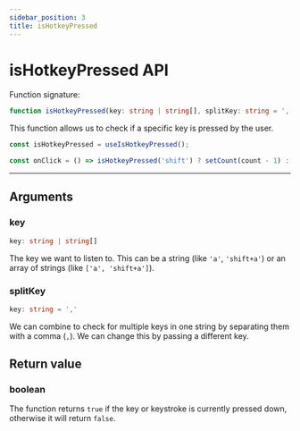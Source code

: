```yaml
---
sidebar_position: 3
title: isHotkeyPressed
---
```


# isHotkeyPressed API

Function signature:

```ts
function isHotkeyPressed(key: string | string[], splitKey: string = ','): boolean
```

This function allows us to check if a specific key is pressed by the user.

```jsx
const isHotkeyPressed = useIsHotkeyPressed();

const onClick = () => isHotkeyPressed('shift') ? setCount(count - 1) : setCount(count + 1);
```

***

## Arguments

### key

```ts
key: string | string[]
```

The key we want to listen to. This can be a string (like `'a'`, `'shift+a'`) or an array of strings (like `['a', 'shift+a']`).

### splitKey

```ts
key: string = ','
```

We can combine to check for multiple keys in one string by separating them with a comma (`,`). We can change
this by passing a different key.

## Return value

### boolean

The function returns `true` if the key or keystroke is currently pressed down, otherwise it will return `false`.
